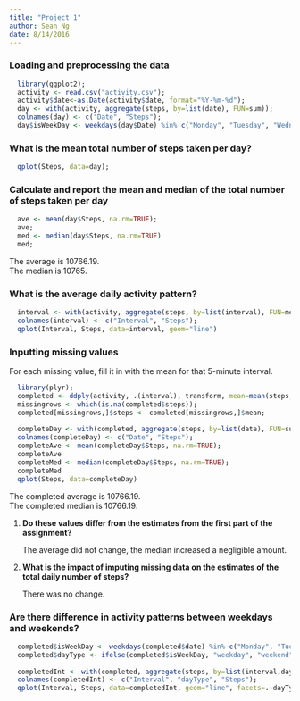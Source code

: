 ```yaml
---
title: "Project 1"
author: Sean Ng
date: 8/14/2016
---
```


### Loading and preprocessing the data

```r
  library(ggplot2);
  activity <- read.csv("activity.csv");
  activity$date<-as.Date(activity$date, format="%Y-%m-%d");
  day <- with(activity, aggregate(steps, by=list(date), FUN=sum));
  colnames(day) <- c("Date", "Steps");
  day$isWeekDay <- weekdays(day$Date) %in% c("Monday", "Tuesday", "Wednesday", "Thursday", "Friday");
```

### What is the mean total number of steps taken per day?

```r
  qplot(Steps, data=day);
```

### Calculate and report the mean and median of the total number of steps taken per day

```r
  ave <- mean(day$Steps, na.rm=TRUE);
  ave;
  med <- median(day$Steps, na.rm=TRUE)
  med;
```

The average is 10766.19.  
The median is 10765.

### What is the average daily activity pattern?

```r
  interval <- with(activity, aggregate(steps, by=list(interval), FUN=mean, na.rm=TRUE));
  colnames(interval) <- c("Interval", "Steps");
  qplot(Interval, Steps, data=interval, geom="line")
```

### Inputting missing values

For each missing value, fill it in with the mean for that 5-minute interval.

```r
  library(plyr);
  completed <- ddply(activity, .(interval), transform, mean=mean(steps, na.rm=TRUE));
  missingrows <- which(is.na(completed$steps));
  completed[missingrows,]$steps <- completed[missingrows,]$mean;
  
  completeDay <- with(completed, aggregate(steps, by=list(date), FUN=sum, na.rm=TRUE));
  colnames(completeDay) <- c("Date", "Steps");
  completeAve <- mean(completeDay$Steps, na.rm=TRUE);
  completeAve
  completeMed <- median(completeDay$Steps, na.rm=TRUE);
  completeMed
  qplot(Steps, data=completeDay)
```

The completed average is 10766.19.  
The completed median is 10766.19.

1. **Do these values differ from the estimates from the first part of the assignment?**

    The average did not change, the median increased a negligible amount.

2. **What is the impact of imputing missing data on the estimates of the total daily number of steps?**
 
    There was no change.
    
### Are there difference in activity patterns between weekdays and weekends?

```r
  completed$isWeekDay <- weekdays(completed$date) %in% c("Monday", "Tuesday", "Wednesday", "Thursday", "Friday");
  completed$dayType <- ifelse(completed$isWeekDay, "weekday", "weekend");
  
  completedInt <- with(completed, aggregate(steps, by=list(interval,dayType), FUN=mean, na.rm=TRUE));
  colnames(completedInt) <- c("Interval", "dayType", "Steps");
  qplot(Interval, Steps, data=completedInt, geom="line", facets=.~dayType)
```
